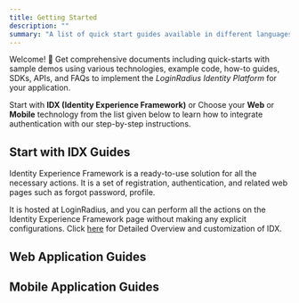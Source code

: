```yaml
---
title: Getting Started
description: ""
summary: "A list of quick start guides available in different languages and platforms"
---
```


Welcome! 👋 Get comprehensive documents including quick-starts with sample demos using various technologies, example code, how-to guides, SDKs, APIs, and FAQs to implement the *LoginRadius Identity Platform* for your application. 


Start with **IDX (Identity Experience Framework)** or Choose your **Web** or **Mobile** technology from the list given below to learn how to integrate authentication with our step-by-step instructions.

<!--- >If you quickly want to try our solution without setting up technology-specific demos, refer to this Quick Start with Auth Page document. --->

## Start with IDX Guides
Identity Experience Framework is a ready-to-use solution for all the necessary actions. It is a set of registration, authentication, and related web pages such as forgot password, profile. 

It is hosted at LoginRadius, and you can perform all the actions on the Identity Experience Framework page without making any explicit configurations. Click [here](/guides/idx-overview/) for Detailed Overview and customization of IDX.

## Web Application Guides

<DocSetMenu>
  <DocSet link="/guides/web-nodejs" text="Node JS" icon={"nodejs"} />
  <DocSet link="/guides/web-java" text="Java" icon={"java"} />
  <DocSet link="/guides/web-php" text="PHP" icon={"php"} />
  <DocSet link="/guides/web-python" text="Python" icon={"python"} />
  <DocSet link="/guides/web-ror" text="Ruby On Rails" icon={"ruby"} />
  <DocSet link="/guides/web-golang" text="Go Lang" icon={"go-lang"} />
  <DocSet link="/guides/web-dotnet" text="ASP.NET" icon={"aspx"} />
</DocSetMenu>

## Mobile Application Guides

<DocSetMenu>
  <DocSet link="/guides/mobile-ios" text="IOS" icon={"apple"} />
  <DocSet link="/guides/mobile-android" text="Android" icon={"android"} />
</DocSetMenu>
